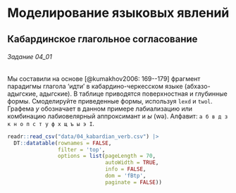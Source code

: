 # Моделирование языковых явлений

## Кабардинское глагольное согласование

::: {.callout-note}

###### Задание 04_01

Мы составили на основе [@kumakhov2006: 169--179] фрагмент парадигмы глагола 'идти' в кабардино-черкесском языке (абхазо-адыгские, адыгские). В таблице приводятся поверхностная и глубинные формы. Смоделируйте приведенные формы, используя `lexd` и `twol`. Графема *у* обозначает в данном примере лабиализацию или комбинацию лабиовелярный аппроксимант и *ы* (wə). Алфавит: `а б в д з к н о п с т у ф х щ ъ ы э I`.

```r
readr::read_csv("data/04_kabardian_verb.csv") |> 
  DT::datatable(rownames = FALSE, 
                filter = 'top', 
                options = list(pageLength = 70, 
                               autoWidth = TRUE, 
                               info = FALSE,
                               dom = 'fBtp',
                               paginate = FALSE))
```

:::
